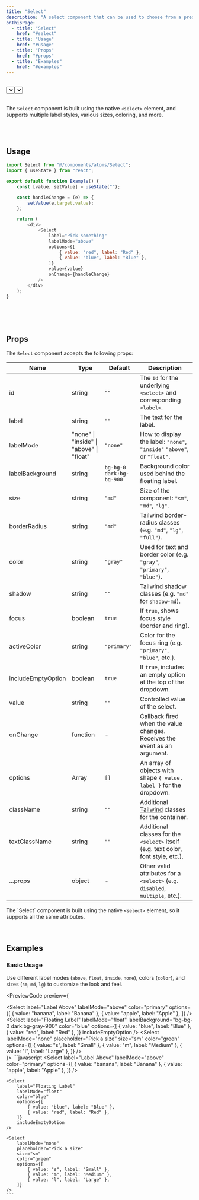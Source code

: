 ```yaml
---
title: "Select"
description: "A select component that can be used to choose from a predefined set of options."
onThisPage:
  - title: "Select"
    href: "#select"
  - title: "Usage"
    href: "#usage"
  - title: "Props"
    href: "#props"
  - title: "Examples"
    href: "#examples"
---
```


<div id="select" />

<br/>

<div className="flex flex-col items-center gap-5">
    <Select
        label="Select an option"
        labelMode="float"
        labelBackground="bg-bg-0 dark:bg-gray-900"
        options={[
            { value: "optionA", label: "Option A" },
            { value: "optionB", label: "Option B" },
        ]}
        size="md"
    />
    <Select
        label="Select an option"
        labelMode="inside"
        options={[
            { value: "optionA", label: "Option A" },
            { value: "optionB", label: "Option B" },
        ]}
        size="md"
    />
</div>

<br />

The `Select` component is built using the native <code>&lt;select&gt;</code> element,
and supports multiple label styles, various sizes, coloring, and more.

<br/>
<br/>
<Divider />

<div id="usage" />

## Usage

```javascript
import Select from "@/components/atoms/Select";
import { useState } from "react";

export default function Example() {
    const [value, setValue] = useState("");

    const handleChange = (e) => {
        setValue(e.target.value);
    };

    return (
        <div>
            <Select
                label="Pick something"
                labelMode="above"
                options={[
                    { value: "red", label: "Red" },
                    { value: "blue", label: "Blue" },
                ]}
                value={value}
                onChange={handleChange}
            />
        </div>
    );
}
```

<br/>
<br/>
<br/>
<Divider />

<div id="props" />

## Props

The `Select` component accepts the following props:

| Name               | Type                                     | Default                  | Description                                                                                           |
|--------------------|------------------------------------------|--------------------------|-------------------------------------------------------------------------------------------------------|
| id                 | string                                   | `""`                     | The `id` for the underlying <code>&lt;select&gt;</code> and corresponding <code>&lt;label&gt;</code>. |
| label              | string                                   | `""`                     | The text for the label.                                                                               |
| labelMode          | "none" \| "inside" \| "above" \| "float" | `"none"`                 | How to display the label: `"none"`, `"inside"` `"above"`, or `"float"`.                               |
| labelBackground    | string                                   | `bg-bg-0 dark:bg-bg-900` | Background color used behind the floating label.                                                      |
| size               | string                                   | `"md"`                   | Size of the component: `"sm"`, `"md"`, `"lg"`.                                                        |
| borderRadius       | string                                   | `"md"`                   | Tailwind border-radius classes (e.g. `"md"`, `"lg"`, `"full"`).                                       |
| color              | string                                   | `"gray"`                 | Used for text and border color (e.g. `"gray"`, `"primary"`, `"blue"`).                                |
| shadow             | string                                   | `""`                     | Tailwind shadow classes (e.g. `"md"` for `shadow-md`).                                                |
| focus              | boolean                                  | `true`                   | If `true`, shows focus style (border and ring).                                                       |
| activeColor        | string                                   | `"primary"`              | Color for the focus ring (e.g. `"primary"`, `"blue"`, etc.).                                          |
| includeEmptyOption | boolean                                  | `true`                   | If `true`, includes an empty option at the top of the dropdown.                                       |
| value              | string                                   | `""`                     | Controlled value of the select.                                                                       |
| onChange           | function                                 | -                        | Callback fired when the value changes. Receives the event as an argument.                             |
| options            | Array                                    | `[]`                     | An array of objects with shape `{ value, label }` for the dropdown.                                   |
| className          | string                                   | `""`                     | Additional [Tailwind](https://tailwindcss.com) classes for the container.                             |
| textClassName      | string                                   | `""`                     | Additional classes for the <code>&lt;select&gt;</code> itself (e.g. text color, font style, etc.).    |
| ...props           | object                                   | -                        | Other valid attributes for a <code>&lt;select&gt;</code> (e.g. `disabled`, `multiple`, etc.).         |

<Tip>
    The `Select` component is built using the native <code>&lt;select&gt;</code> element, so it supports all the same attributes.
</Tip>

<br/>
<br/>
<br/>
<Divider />

<div id="examples" />

## Examples

### Basic Usage
Use different label modes (`above`, `float`, `inside`, `none`), colors (`color`), and sizes (`sm`, `md`, `lg`) to customize the look and feel.

<PreviewCode preview={
    <div className="flex flex-col gap-5 min-w-80 items-center">
        <Select
            label="Label Above"
            labelMode="above"
            color="primary"
            options={[
                { value: "banana", label: "Banana" },
                { value: "apple", label: "Apple" },
            ]}
        />
        <Select
            label="Floating Label"
            labelMode="float"
            labelBackground="bg-bg-0 dark:bg-gray-900"
            color="blue"
            options={[
                { value: "blue", label: "Blue" },
                { value: "red", label: "Red" },
            ]}
            includeEmptyOption
        />
        <Select
            labelMode="none"
            placeholder="Pick a size"
            size="sm"
            color="green"
            options={[
                { value: "s", label: "Small" },
                { value: "m", label: "Medium" },
                { value: "l", label: "Large" },
            ]}
        />
    </div>
}>
    ```javascript
    <Select
        label="Label Above"
        labelMode="above"
        color="primary"
        options={[
            { value: "banana", label: "Banana" },
            { value: "apple", label: "Apple" },
        ]}
    />

    <Select
        label="Floating Label"
        labelMode="float"
        color="blue"
        options={[
            { value: "blue", label: "Blue" },
            { value: "red", label: "Red" },
        ]}
        includeEmptyOption
    />

    <Select
        labelMode="none"
        placeholder="Pick a size"
        size="sm"
        color="green"
        options={[
            { value: "s", label: "Small" },
            { value: "m", label: "Medium" },
            { value: "l", label: "Large" },
        ]}
    />
    ```
</PreviewCode>

<br/>
<br/>
<br/>
<br/>
<br/>
<br/>
